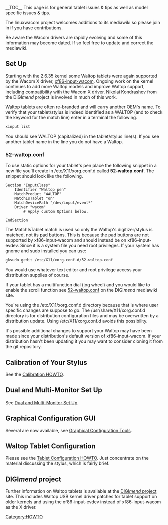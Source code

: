 __TOC__
This page is for general tablet issues & tips as well as model specific issues & tips.

The linuxwacom project welcomes additions to its mediawiki so please join in if you have contributions.

Be aware the Wacom drivers are rapidly evolving and some of this information may become dated.  If so feel free to update and correct the mediawiki.

== Set Up ==
Starting with the 2.6.35 kernel some Waltop tablets were again supported by the Wacom X driver, [[xf86-input-wacom]].   Ongoing work on the kernel continues to add more  Waltop models and improve Waltop support, including compatibility with the Wacom X driver.  Nikolai Kondrashov from the DIGI''mend'' project is involved in much of this work.

Waltop tablets are often re-branded and will carry another OEM's name.  To verify that your tablet/stylus is indeed identified as a WALTOP (and to check the keyword for the match line) enter in a terminal the following.
<pre>
xinput list
</pre>
You should see WALTOP (capitalized) in the tablet/stylus line(s).  If you see another tablet name in the line you do not have a Waltop.

=== 52-waltop.conf ===
To use static options for your tablet's pen place the following snippet in a new file you'll create in /etc/X11/xorg.conf.d called '''52-waltop.conf'''.  The snippet should look like the following.
{{Tip|text=A kernel bug in 2.6.35 and 2.6.36 causes both stylus buttons to emit the same button number despite being set to different values. This is fixed in 2.6.37 with backport patches available for 2.6.35 and 2.6.36 on the [http://sourceforge.net/apps/mediawiki/digimend/index.php?title=Kernel_patches DIGI''mend'' project] site.}}
<pre>
Section "InputClass"
	Identifier "Waltop pen"
	MatchProduct "WALTOP"
	MatchIsTablet "on"
	MatchDevicePath "/dev/input/event*"
	Driver "wacom"
        # Apply custom Options below.

EndSection
</pre>
The MatchIsTablet match is used so only the Waltop's digitizer/stylus is matched, not its pad buttons.  This is because the pad buttons are not supported by xf86-input-wacom and should instead be on xf86-input-evdev.  Since it is a system file you need root privileges.  If your system has gnome and sudo installed you can use:
<pre>
gksudo gedit /etc/X11/xorg.conf.d/52-waltop.conf
</pre>
You would use whatever text editor and root privilege access your distribution supplies of course.

If your tablet has a multifunction dial (jog wheel) and you would like to enable the scroll function see [http://sourceforge.net/apps/mediawiki/digimend/index.php?title=Tablet_setup_with_xf86-input-wacom#52-waltop.conf 52-waltop.conf] on the DIGI''mend'' mediawiki site.

You're using the /etc/X11/xorg.conf.d directory because that is where user specific changes are suppose to go.  The /usr/share/X11/xorg.conf.d directory is for distribution configuration files and may be overwritten by a distribution update.  Using /etc/X11/xorg.conf.d avoids this possibility.

It's possible additional changes to support your Waltop may have been made since your distribution's default version of xf86-input-wacom.  If your distribution hasn't been updating it you may want to consider cloning it from the git repository.

== Calibration of Your Stylus ==
See the [[Calibration|Calibration HOWTO]].

== Dual and Multi-Monitor Set Up ==
See [[Dual and Multi-Monitor Set Up]].

== Graphical Configuration GUI ==
Several are now available, see [[External applications#Graphical Configuration Tools|Graphical Configuration Tools]].

==  Waltop Tablet Configuration ==
Please see the [[Tablet Configuration|Tablet Configuration HOWTO]].  Just concentrate on the material discussing the stylus, which is fairly brief.

== DIGI''mend'' project ==
Further information on Waltop tablets is available at the [https://sourceforge.net/apps/mediawiki/digimend/index.php?title=DIGImend DIGI''mend'' project] site.  This includes Waltop USB kernel driver patches for tablet support on older kernels and using the xf86-input-evdev instead of xf86-input-wacom as the X driver.


[[Category:HOWTO]]